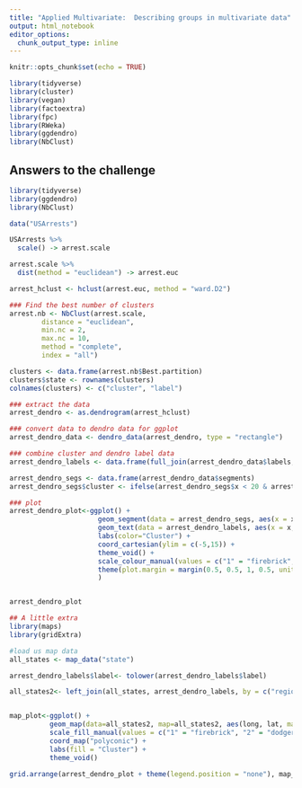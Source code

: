 ```yaml
---
title: "Applied Multivariate:  Describing groups in multivariate data"
output: html_notebook
editor_options: 
  chunk_output_type: inline
---
```


```r
knitr::opts_chunk$set(echo = TRUE)
```

```r
library(tidyverse)
library(cluster)
library(vegan)
library(factoextra)
library(fpc)
library(RWeka)
library(ggdendro)
library(NbClust)

```

## Answers to the challenge

```r
library(tidyverse)
library(ggdendro)
library(NbClust)

data("USArrests")

USArrests %>% 
  scale() -> arrest.scale

arrest.scale %>% 
  dist(method = "euclidean") -> arrest.euc

arrest_hclust <- hclust(arrest.euc, method = "ward.D2")

### Find the best number of clusters
arrest.nb <- NbClust(arrest.scale, 
        distance = "euclidean", 
        min.nc = 2, 
        max.nc = 10, 
        method = "complete", 
        index = "all")

clusters <- data.frame(arrest.nb$Best.partition)
clusters$state <- rownames(clusters)
colnames(clusters) <- c("cluster", "label")

### extract the data
arrest_dendro <- as.dendrogram(arrest_hclust)

### convert data to dendro data for ggplot
arrest_dendro_data <- dendro_data(arrest_dendro, type = "rectangle")

### combine cluster and dendro label data 
arrest_dendro_labels <- data.frame(full_join(arrest_dendro_data$labels, clusters))

arrest_dendro_segs <- data.frame(arrest_dendro_data$segments) 
arrest_dendro_segs$cluster <- ifelse(arrest_dendro_segs$x < 20 & arrest_dendro_segs$xend < 20, 1, 2)

### plot 
arrest_dendro_plot<-ggplot() + 
                      geom_segment(data = arrest_dendro_segs, aes(x = x, y = y, xend = xend, yend = yend, color = as.factor(cluster))) + 
                      geom_text(data = arrest_dendro_labels, aes(x = x, y = y, label = label, color = as.factor(cluster)), angle = 90, hjust = 1, size = 1.7, show.legend = FALSE) +
                      labs(color="Cluster") +  
                      coord_cartesian(ylim = c(-5,15)) +
                      theme_void() + 
                      scale_colour_manual(values = c("1" = "firebrick", "2" = "dodgerblue")) +
                      theme(plot.margin = margin(0.5, 0.5, 1, 0.5, unit = "cm")
                      )


arrest_dendro_plot
```


```r
## A little extra
library(maps)
library(gridExtra)

#load us map data
all_states <- map_data("state")

arrest_dendro_labels$label<- tolower(arrest_dendro_labels$label)

all_states2<- left_join(all_states, arrest_dendro_labels, by = c("region" = "label")) %>% filter(!is.na(cluster))


map_plot<-ggplot() +
          geom_map(data=all_states2, map=all_states2, aes(long, lat, map_id=region, fill = as.factor(cluster)), color="white", size=0.15) +
          scale_fill_manual(values = c("1" = "firebrick", "2" = "dodgerblue")) +
          coord_map("polyconic") +
          labs(fill = "Cluster") +
          theme_void() 
 
grid.arrange(arrest_dendro_plot + theme(legend.position = "none"), map_plot, ncol = 1)
                
```

